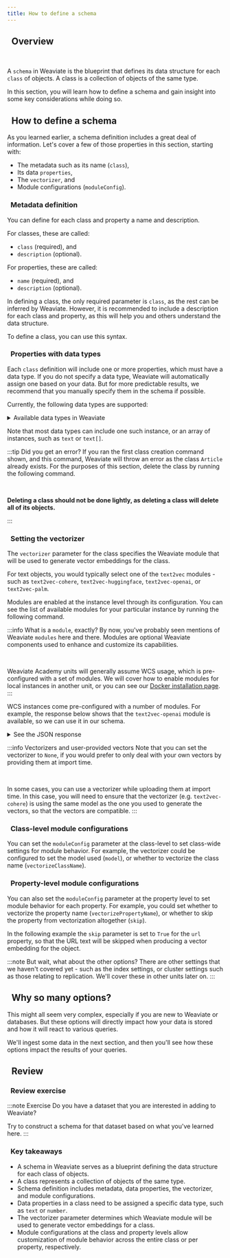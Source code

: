 ```yaml
---
title: How to define a schema
---
```



## <i class="fa-solid fa-square-chevron-right"></i>&nbsp;&nbsp;Overview


<ReactPlayer url='https://youtu.be/WIK6_hGuer0' controls='true'/>
<br/>

A `schema` in Weaviate is the blueprint that defines its data structure for each `class` of objects. A class is a collection of objects of the same type.

In this section, you will learn how to define a schema and gain insight into some key considerations while doing so.

## <i class="fa-solid fa-square-chevron-right"></i>&nbsp;&nbsp;How to define a schema

As you learned earlier, a schema definition includes a great deal of information. Let's cover a few of those properties in this section, starting with:
- The metadata such as its name (`class`),
- Its data `properties`,
- The `vectorizer`, and
- Module configurations (`moduleConfig`).

### <i class="fa-solid fa-code"></i>&nbsp;&nbsp;Metadata definition

You can define for each class and property a name and description.

For classes, these are called:
- `class` (required), and
- `description` (optional).

For properties, these are called:
- `name` (required), and
- `description` (optional).

In defining a class, the only required parameter is `class`, as the rest can be inferred by Weaviate. However, it is recommended to include a description for each class and property, as this will help you and others understand the data structure.

To define a class, you can use this syntax.

<Tabs groupId="languages">
<TabItem value="py" label="Python">
<FilteredTextBlock
  text={PythonCodeExample}
  startMarker="# ===== Create a class with metadata ====="
  endMarker="# ===== END Create a class with metadata ====="
  language="py"
/>
</TabItem>
</Tabs>

### <i class="fa-solid fa-code"></i>&nbsp;&nbsp;Properties with data types

Each `class` definition will include one or more properties, which must have a data type. If you do not specify a data type, Weaviate will automatically assign one based on your data. But for more predictable results, we recommend that you manually specify them in the schema if possible.

Currently, the following data types are supported:


<details>
  <summary>Available data types in Weaviate</summary>
  <DataTypes />
</details>

Note that most data types can include one such instance, or an array of instances, such as `text` or `text[]`.

<Tabs groupId="languages">
<TabItem value="py" label="Python">
<FilteredTextBlock
  text={PythonCodeExample}
  startMarker="# ===== Create properties with datatypes ====="
  endMarker="# ===== END Create properties with datatypes ====="
  language="py"
/>
</TabItem>
</Tabs>

:::tip Did you get an error?
If you ran the first class creation command shown, and this command, Weaviate will throw an error as the class `Article` already exists. For the purposes of this section, delete the class by running the following command.<p><br/></p>

**Deleting a class should not be done lightly, as deleting a class will delete all of its objects.**

<Tabs groupId="languages">
<TabItem value="py" label="Python">
<FilteredTextBlock
  text={PythonCodeExample}
  startMarker="# ===== Delete the class ====="
  endMarker="# ===== END Delete the class ====="
  language="py"
/>
</TabItem>
</Tabs>

:::

### <i class="fa-solid fa-code"></i>&nbsp;&nbsp;Setting the vectorizer

The `vectorizer` parameter for the class specifies the Weaviate module that will be used to generate vector embeddings for the class.

For text objects, you would typically select one of the `text2vec` modules - such as `text2vec-cohere`, `text2vec-huggingface`, `text2vec-openai`, or `text2vec-palm`.

Modules are enabled at the instance level through its configuration. You can see the list of available modules for your particular instance by running the following command.

<Tabs groupId="languages">
<TabItem value="py" label="Python">

<FilteredTextBlock
  text={PythonCodeExample}
  startMarker="# ===== Get module list ====="
  endMarker="# ===== END Get module list ====="
  language="py"
/>

</TabItem>
</Tabs>

:::info What is a `module`, exactly?
By now, you've probably seen mentions of Weaviate `modules` here and there. Modules are optional Weaviate components used to enhance and customize its capabilities.<p><br/></p>

Weaviate Academy units will generally assume WCS usage, which is pre-configured with a set of modules. We will cover how to enable modules for local instances in another unit, or you can see our [Docker installation page](/developers/weaviate/installation/docker-compose.md).
:::

WCS instances come pre-configured with a number of modules. For example, the response below shows that the `text2vec-openai` module is available, so we can use it in our schema.

<details>
  <summary><i class="fa-solid fa-radar"></i> See the JSON response</summary>

```json
{
  "generative-openai": {
    "documentationHref": "https://beta.openai.com/docs/api-reference/completions",
    "name": "Generative Search - OpenAI"
  },
  "qna-openai": {
    "documentationHref": "https://beta.openai.com/docs/api-reference/completions",
    "name": "OpenAI Question & Answering Module"
  },
  "ref2vec-centroid": {},
  "text2vec-cohere": {
    "documentationHref": "https://docs.cohere.com/docs/embeddings",
    "name": "Cohere Module"
  },
  "text2vec-huggingface": {
    "documentationHref": "https://huggingface.co/docs/api-inference/detailed_parameters#feature-extraction-task",
    "name": "Hugging Face Module"
  },
  "text2vec-openai": {
    "documentationHref": "https://beta.openai.com/docs/guides/embeddings/what-are-embeddings",
    "name": "OpenAI Module"
  }
}
```

</details>

<Tabs groupId="languages">
<TabItem value="py" label="Python">

<FilteredTextBlock
  text={PythonCodeExample}
  startMarker="# ===== Create a class with a vectorizer ====="
  endMarker="# ===== END Create a class with a vectorizer ====="
  language="py"
/>

</TabItem>
</Tabs>

:::info Vectorizers and user-provided vectors
Note that you can set the vectorizer to `None`, if you would prefer to only deal with your own vectors by providing them at import time.<p><br/></p>

In some cases, you can use a vectorizer while uploading them at import time. In this case, you will need to ensure that the vectorizer (e.g. `text2vec-cohere`) is using the same model as the one you used to generate the vectors, so that the vectors are compatible.
:::

### <i class="fa-solid fa-code"></i>&nbsp;&nbsp;Class-level module configurations

You can set the `moduleConfig` parameter at the class-level to set class-wide settings for module behavior. For example, the vectorizer could be configured to set the model used (`model`), or whether to vectorize the class name (`vectorizeClassName`).

<Tabs groupId="languages">
<TabItem value="py" label="Python">

<FilteredTextBlock
  text={PythonCodeExample}
  startMarker="# ===== Class-level moduleConfig ====="
  endMarker="# ===== END Class-level moduleConfig ====="
  language="py"
/>

</TabItem>
</Tabs>

### <i class="fa-solid fa-code"></i>&nbsp;&nbsp;Property-level module configurations

You can also set the `moduleConfig` parameter at the property level to set module behavior for each property. For example, you could set whether to vectorize the property name (`vectorizePropertyName`), or whether to skip the property from vectorization altogether (`skip`).

In the following example the `skip` parameter is set to `True` for the `url` property, so that the URL text will be skipped when producing a vector embedding for the object.

<Tabs groupId="languages">
<TabItem value="py" label="Python">

<FilteredTextBlock
  text={PythonCodeExample}
  startMarker="# ===== Property-level moduleConfig ====="
  endMarker="# ===== END Property-level moduleConfig ====="
  language="py"
/>

</TabItem>
</Tabs>

:::note But wait, what about the other options?
There are other settings that we haven't covered yet - such as the index settings, or cluster settings such as those relating to replication. We'll cover these in other units later on.
:::

## <i class="fa-solid fa-square-chevron-right"></i>&nbsp;&nbsp;Why so many options?

This might all seem very complex, especially if you are new to Weaviate or databases. But these options will directly impact how your data is stored and how it will react to various queries.

We'll ingest some data in the next section, and then you'll see how these options impact the results of your queries.

## <i class="fa-solid fa-square-chevron-right"></i>&nbsp;&nbsp;Review

### <i class="fa-solid fa-pen-to-square"></i>&nbsp;&nbsp;Review exercise

:::note <i class="fa-solid fa-square-terminal"></i> Exercise
Do you have a dataset that you are interested in adding to Weaviate?

Try to construct a schema for that dataset based on what you've learned here.
:::

### <i class="fa-solid fa-lightbulb-on"></i>&nbsp;&nbsp;Key takeaways

- A schema in Weaviate serves as a blueprint defining the data structure for each class of objects.
- A class represents a collection of objects of the same type.
- Schema definition includes metadata, data properties, the vectorizer, and module configurations.
- Data properties in a class need to be assigned a specific data type, such as `text` or `number`.
- The vectorizer parameter determines which Weaviate module will be used to generate vector embeddings for a class.
- Module configurations at the class and property levels allow customization of module behavior across the entire class or per property, respectively.


<GiscusDocComment />
